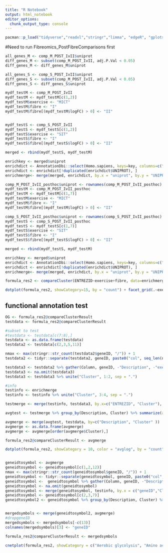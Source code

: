 ```yaml
---
title: "R Notebook"
output: html_notebook
editor_options: 
  chunk_output_type: console
---
```


```r
pacman::p_load("tidyverse","readxl","stringr","limma", "edgeR", "gplots", "ggplot2","ComplexHeatmap","dendextend","vsn", "circlize",  "Homo.sapiens", "AnnotationDbi", "tidyHeatmap", "openxlsx", "enrichplot", "clusterProfiler")
```

#Need to run Fibreomics_PostFibreComparisons first

```r
all_genes_M <- comp_M_POST_IvII$uniprot
diff_genes_M <- subset(comp_M_POST_IvII, adj.P.Val < 0.05)
diff_genes_M <- diff_genes_M$uniprot

all_genes_S <- comp_S_POST_IvII$uniprot
diff_genes_S <- subset(comp_M_POST_IvII, adj.P.Val < 0.05)
diff_genes_S <- diff_genes_S$uniprot
```

```r
mydf_testM <- comp_M_POST_IvII
mydf_testM <- mydf_testM[c(1,2)]
mydf_testM$exercise <- "MICT"
mydf_testM$fibre <- "I"
mydf_testM$fibre[(mydf_testM$logFC) > 0] <- "II"


mydf_testS <- comp_S_POST_IvII
mydf_testS <- mydf_testS[c(1,2)]
mydf_testS$exercise <- "SIT"
mydf_testS$fibre <- "I"
mydf_testS$fibre[(mydf_testS$logFC) > 0] <- "II"

merged <- rbind(mydf_testS, mydf_testM)

enrichkey <- merged$uniprot
enrichdict <- AnnotationDbi::select(Homo.sapiens, keys=key, columns=c("ENTREZID", "SYMBOL", "GENEID"), keytype = "UNIPROT")
enrichdict <- enrichdict[!duplicated(enrichdict$UNIPROT), ]
enrichmerge<- merge(merged, enrichdict, by.x = "uniprot", by.y = "UNIPROT")

```

```r
comp_M_POST_IvII_posthoc$uniprot <- rownames(comp_M_POST_IvII_posthoc)
mydf_testM <- comp_M_POST_IvII_posthoc
mydf_testM <- mydf_testM[c(1,7)]
mydf_testM$exercise <- "MICT"
mydf_testM$fibre <- "I"
mydf_testM$fibre[(mydf_testM$logFC) > 0] <- "II"

comp_S_POST_IvII_posthoc$uniprot <- rownames(comp_S_POST_IvII_posthoc)
mydf_testS <- comp_S_POST_IvII_posthoc
mydf_testS <- mydf_testS[c(1,7)]
mydf_testS$exercise <- "SIT"
mydf_testS$fibre <- "I"
mydf_testS$fibre[(mydf_testS$logFC) > 0] <- "II"

merged <- rbind(mydf_testS, mydf_testM)

enrichkey <- merged$uniprot
enrichdict <- AnnotationDbi::select(Homo.sapiens, keys=key, columns=c("ENTREZID", "SYMBOL"), keytype = "UNIPROT")
enrichdict <- enrichdict[!duplicated(enrichdict$UNIPROT), ]
enrichmerge<- merge(merged, enrichdict, by.x = "uniprot", by.y = "UNIPROT")

```

```r
formula_res2 <- compareCluster(ENTREZID~exercise+fibre, data=enrichmerge, fun="enrichWP", organism = "Homo sapiens") 

dotplot(formula_res2, showCategory=15, by = "count") + facet_grid(.~exercise, scale="free")
```

## functional annotation test

```r
OG <- formula_res2@compareClusterResult
testdata <- formula_res2@compareClusterResult

#subset to test
#testdata <- testdata[c(7:8),]
testdata <- as.data.frame(testdata)
testdata2 <- testdata[c(2,3,5,11)]

nmax <- max(stringr::str_count(testdata2$geneID, "/")) + 1
testdata2 <- tidyr::separate(testdata2, geneID, paste0("col", seq_len(nmax)), sep = "/", fill = "right")

testdata3 <- testdata2 %>% gather(Column, geneID, -"Description", -"exercise", -"fibre")
testdata3 <- na.omit(testdata3)
testdata3 <- testdata3 %>% unite("Cluster", 1:2, sep = ".")

#info
testinfo <- enrichmerge
testinfo <- testinfo %>% unite("Cluster", 3:4, sep = ".")

testmerge <- merge(testinfo, testdata3, by.x=c("ENTREZID", "Cluster"), by.y = c("geneID","Cluster"))  

avgtest <- testmerge %>% group_by(Description, Cluster) %>% summarize(avglog = mean(logFC))

avgmerge <- merge(avgtest, testdata, by=c("Description", "Cluster" ))
avgmerge <- as.data.frame(avgmerge)
avgmerge <- avgmerge[order(avgmerge$Cluster),]

formula_res2@compareClusterResult <- avgmerge

dotplot(formula_res2, showCategory = 10, color = "avglog", by = "count") + scale_color_gradient2(low = "blue",high = "red")


geneidtosymbol <- avgmerge
geneidtosymbol <- geneidtosymbol[c(1,2,12)]
nmax <- max(stringr::str_count(geneidtosymbol$geneID, "/")) + 1
geneidtosymbol <- tidyr::separate(geneidtosymbol, geneID, paste0("col", seq_len(nmax)), sep = "/", fill = "right")
geneidtosymbol <-  geneidtosymbol %>% gather(Column, geneID, -"Description", -"Cluster")
geneidtosymbol <- na.omit(geneidtosymbol)
geneidtosymbol <- merge(geneidtosymbol, testinfo, by.x = c("geneID","Cluster"), by.y = c("ENTREZID","Cluster"))
geneidtosymbol <- geneidtosymbol[c(2,3,7)]
geneidtosymbol2 <- geneidtosymbol %>% group_by(Description, Cluster) %>% summarise(SYMBOL = paste(unique(SYMBOL), collapse = "/" ))


mergedsymbols <- merge(geneidtosymbol2, avgmerge)
#dropgeneID
mergedsymbols <- mergedsymbols[-c(13)]
colnames(mergedsymbols)[3] <- "geneID"

formula_res2@compareClusterResult <- mergedsymbols

cnetplot(formula_res2, showCategory = c("Aerobic glycolysis", "Amino acid metabolism", "Striated muscle contraction pathway", "Fatty acid beta-oxidation", "Glycogen synthesis and degradation", "Glycolysis and gluconeogenesis", "Cori cycle", "TCA cycle (aka Krebs or citric acid cycle)"))

```


